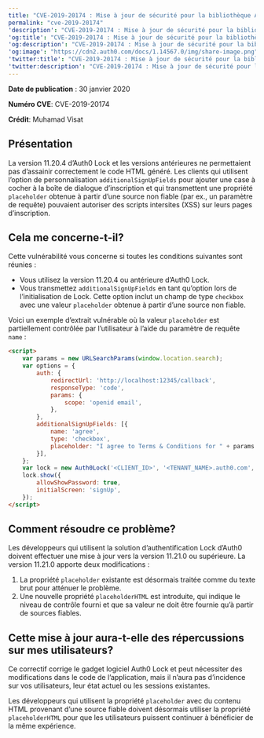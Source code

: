 ---
title: "CVE-2019-20174 : Mise à jour de sécurité pour la bibliothèque Auth0 Lock"
permalink: "cve-2019-20174"
'description': "CVE-2019-20174 : Mise à jour de sécurité pour la bibliothèque Auth0 Lock"
'og:title': "CVE-2019-20174 : Mise à jour de sécurité pour la bibliothèque Auth0 Lock"
'og:description': "CVE-2019-20174 : Mise à jour de sécurité pour la bibliothèque Auth0 Lock"
'og:image': "https://cdn2.auth0.com/docs/1.14567.0/img/share-image.png"
'twitter:title': "CVE-2019-20174 : Mise à jour de sécurité pour la bibliothèque Auth0 Lock"
'twitter:description': "CVE-2019-20174 : Mise à jour de sécurité pour la bibliothèque Auth0 Lock"
---

**Date de publication** : 30 janvier 2020

**Numéro CVE**: CVE-2019-20174

**Crédit**: Muhamad Visat

## Présentation

La version 11.20.4 d’Auth0 Lock et les versions antérieures ne permettaient pas d’assainir correctement le code HTML généré. Les clients qui utilisent l’option de personnalisation `additionalSignUpFields` pour ajouter une case à cocher à la boîte de dialogue d’inscription et qui transmettent une propriété `placeholder` obtenue à partir d’une source non fiable (par ex., un paramètre de requête) pouvaient autoriser des scripts intersites (XSS) sur leurs pages d’inscription.

## Cela me concerne-t-il?

Cette vulnérabilité vous concerne si toutes les conditions suivantes sont réunies :

* Vous utilisez la version 11.20.4 ou antérieure d’Auth0 Lock.
* Vous transmettez `additionalSignUpFields` en tant qu’option lors de l’initialisation de Lock. Cette option inclut un champ de type `checkbox` avec une valeur `placeholder` obtenue à partir d’une source non fiable.

Voici un exemple d’extrait vulnérable où la valeur `placeholder` est partiellement contrôlée par l’utilisateur à l’aide du paramètre de requête `name` :

```html lines
<script>
    var params = new URLSearchParams(window.location.search);
    var options = {
        auth: {
            redirectUrl: 'http://localhost:12345/callback',
            responseType: 'code',
            params: {
                scope: 'openid email',
            },
        },
        additionalSignUpFields: [{
            name: 'agree',
            type: 'checkbox',
            placeholder: "I agree to Terms & Conditions for " + params.get('name'),
        }],
    };
    var lock = new Auth0Lock('<CLIENT_ID>', '<TENANT_NAME>.auth0.com', options);
    lock.show({
        allowShowPassword: true,
        initialScreen: 'signUp',
    });
</script>
```

## Comment résoudre ce problème?

Les développeurs qui utilisent la solution d’authentification Lock d’Auth0 doivent effectuer une mise à jour vers la version 11.21.0 ou supérieure. La version 11.21.0 apporte deux modifications :

1. La propriété `placeholder` existante est désormais traitée comme du texte brut pour atténuer le problème.
2. Une nouvelle propriété `placeholderHTML` est introduite, qui indique le niveau de contrôle fourni et que sa valeur ne doit être fournie qu’à partir de sources fiables.

## Cette mise à jour aura-t-elle des répercussions sur mes utilisateurs?

Ce correctif corrige le gadget logiciel Auth0 Lock et peut nécessiter des modifications dans le code de l’application, mais il n’aura pas d’incidence sur vos utilisateurs, leur état actuel ou les sessions existantes.

Les développeurs qui utilisent la propriété `placeholder` avec du contenu HTML provenant d’une source fiable doivent désormais utiliser la propriété `placeholderHTML` pour que les utilisateurs puissent continuer à bénéficier de la même expérience.